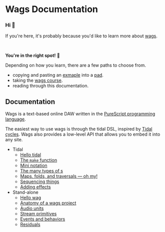 # Wags Documentation


### Hi 👋

If you're here, it's probably because you'd like to learn more about [wags](https://github.com/mikesol/purescript-wags).

<Player player={shaveAndAHaircutMain} code={shaveAndAHaircut} />

<br />

<b>You're in the right spot!</b> 🎊

Depending on how you learn, there are a few paths to choose from.

- copying and pasting an [exmaple](https://mikesol.github.io/wagsi) into a [pad](https://yap.wags.fm).
- taking the [wags course](https://course.wags.fm).
- reading through this documentation.

## Documentation

Wags is a text-based online DAW written in the [PureScript programming language](https://purescript.org).

The easiest way to use wags is through the tidal DSL, inspired by [Tidal cycles](https://tidalcycles.org). Wags also provides a low-level API that allows you to embed it into any site.

- Tidal
  - [Hello tidal](./hello-tidal)
  - [The `make` function](./make)
  - [Mini notation](./mini-notation)
  - [The many types of s](./s)
  - [Maps, folds, and traversals — oh my!](./mft)
  - [Sequencing things](./sequences)
  - [Adding effects](./fx)
- Stand-alone
  - [Hello wag](./hello-wag)
  - [Anatomy of a wags project](./anatomy)
  - [Audio units](./audio-units)
  - [Stream primitives](./stream-primitives)
  - [Events and behaviors](./events-and-behaviors)
  - [Residuals](./events-and-behaviors)
